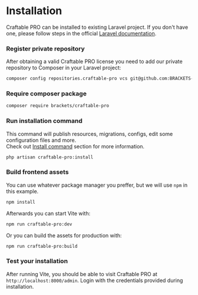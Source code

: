 
# Installation

Craftable PRO can be installed to existing Laravel project. If you don't have one, please follow steps in the official [Laravel documentation](https://laravel.com/docs/9.x/installation).

<div className="steps-container">

### Register private repository

After obtaining a valid Craftable PRO license you need to add our private repository to Composer in your Laravel project:

```bash copy
composer config repositories.craftable-pro vcs git@github.com:BRACKETS-by-TRIAD/craftable-pro.git
```

### Require composer package

```bash copy
composer require brackets/craftable-pro
```

### Run installation command

This command will publish resources, migrations, configs, edit some configuration files and more. <br/>
Check out [Install command](/commands/installation-command) section for more information.

```bash copy
php artisan craftable-pro:install
```

### Build frontend assets

You can use whatever package manager you preffer, but we will use `npm` in this example.

```bash copy
npm install
```

Afterwards you can start Vite with:

```bash copy
npm run craftable-pro:dev
```

Or you can build the assets for production with:

```bash copy
npm run craftable-pro:build
```

### Test your installation

After running Vite, you should be able to visit Craftable PRO at `http://localhost:8000/admin`. Login with the credentials provided during installation.

</div>
